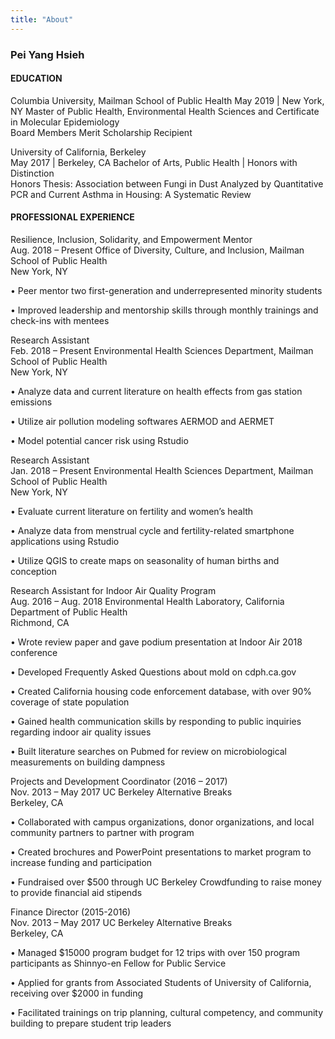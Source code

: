 ```yaml
---
title: "About"
---
```


### Pei Yang Hsieh

#### EDUCATION

Columbia University, Mailman School of Public Health
May 2019 | New York, NY
Master of Public Health, Environmental Health Sciences and Certificate in Molecular Epidemiology   
Board Members Merit Scholarship Recipient                                                                                                                     

University of California, Berkeley                                                            
May 2017 | Berkeley, CA
Bachelor of Arts, Public Health | Honors with Distinction                                         
Honors Thesis: Association between Fungi in Dust Analyzed by Quantitative PCR and Current Asthma in Housing: A Systematic Review

#### PROFESSIONAL EXPERIENCE

Resilience, Inclusion, Solidarity, and Empowerment Mentor                                             
Aug. 2018 – Present
Office of Diversity, Culture, and Inclusion, Mailman School of Public Health                            
New York, NY

•	Peer mentor two first-generation and underrepresented minority students

•	Improved leadership and mentorship skills through monthly trainings and check-ins with mentees

Research Assistant                                                                                    
Feb. 2018 – Present
Environmental Health Sciences Department, Mailman School of Public Health                               
New York, NY

•	Analyze data and current literature on health effects from gas station emissions

•	Utilize air pollution modeling softwares AERMOD and AERMET

•	Model potential cancer risk using Rstudio

Research Assistant                                                                                    
Jan. 2018 – Present
Environmental Health Sciences Department, Mailman School of Public Health                               
New York, NY

•	Evaluate current literature on fertility and women’s health

•	Analyze data from menstrual cycle and fertility-related smartphone applications using Rstudio

•	Utilize QGIS to create maps on seasonality of human births and conception

Research Assistant for Indoor Air Quality Program                                                     
Aug. 2016 – Aug. 2018
Environmental Health Laboratory, California Department of Public Health                                 
Richmond, CA          

•	Wrote review paper and gave podium presentation at Indoor Air 2018 conference 

•	Developed Frequently Asked Questions about mold on cdph.ca.gov

•	Created California housing code enforcement database, with over 90% coverage of state population

•	Gained health communication skills by responding to public inquiries regarding indoor air quality issues

•	Built literature searches on Pubmed for review on microbiological measurements on building dampness

Projects and Development Coordinator (2016 – 2017)                                                    
Nov. 2013 – May 2017
UC Berkeley Alternative Breaks                                                                
Berkeley, CA 

•	Collaborated with campus organizations, donor organizations, and local community partners to partner with program

•	Created brochures and PowerPoint presentations to market program to increase funding and participation

•	Fundraised over $500 through UC Berkeley Crowdfunding to raise money to provide financial aid stipends

Finance Director (2015-2016)                                                                          
Nov. 2013 – May 2017
UC Berkeley Alternative Breaks                                                                    
Berkeley, CA 

•	Managed $15000 program budget for 12 trips with over 150 program participants as Shinnyo-en Fellow for Public Service

•	Applied for grants from Associated Students of University of California, receiving over $2000 in funding

•	Facilitated trainings on trip planning, cultural competency, and community building to prepare student trip leaders
